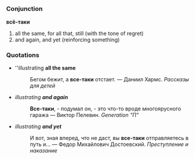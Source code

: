 =={{ru}}==
===Conjunction===
'''всё-таки'''
#all the same, for all that, still (with the tone of regret)
#and again, and yet (reinforcing something)
===Quotations===
* ''illustrating '''all the same''' 
*:Бегом бежит, а '''все-таки''' отстает. &mdash; Даниил Хармс. ''Рассказы для детей''
* ''illustrating '''and again''' '' 
*:'''Все-таки''', - подумал  он,  -  это что-то вроде многоярусного гаража &mdash; Виктор Пелевин. ''Generation "П"''
* ''illustrating '''and yet''' '' 
*:И вот, зная вперед, что не даст, вы '''все-таки''' отправляетесь в путь и... &mdash; Федор Михайлович Достоевский. ''Преступление и наказание''